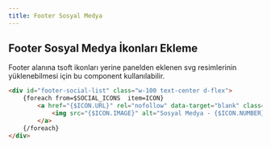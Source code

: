 ```yaml
---
title: Footer Sosyal Medya
---
```



## Footer Sosyal Medya İkonları Ekleme


Footer alanına tsoft ikonları yerine panelden eklenen svg resimlerinin yüklenebilmesi için bu component kullanılabilir.

```html
<div id="footer-social-list" class="w-100 text-center d-flex">
    {foreach from=$SOCIAL_ICONS  item=ICON}
        <a href="{$ICON.URL}" rel="nofollow" data-target="blank" class="d-flex align-items-center justify-content-center">
            <img src="{$ICON.IMAGE}" alt="Sosyal Medya - {$ICON.NUMBER}" />
        </a>
    {/foreach}        
</div>

```

